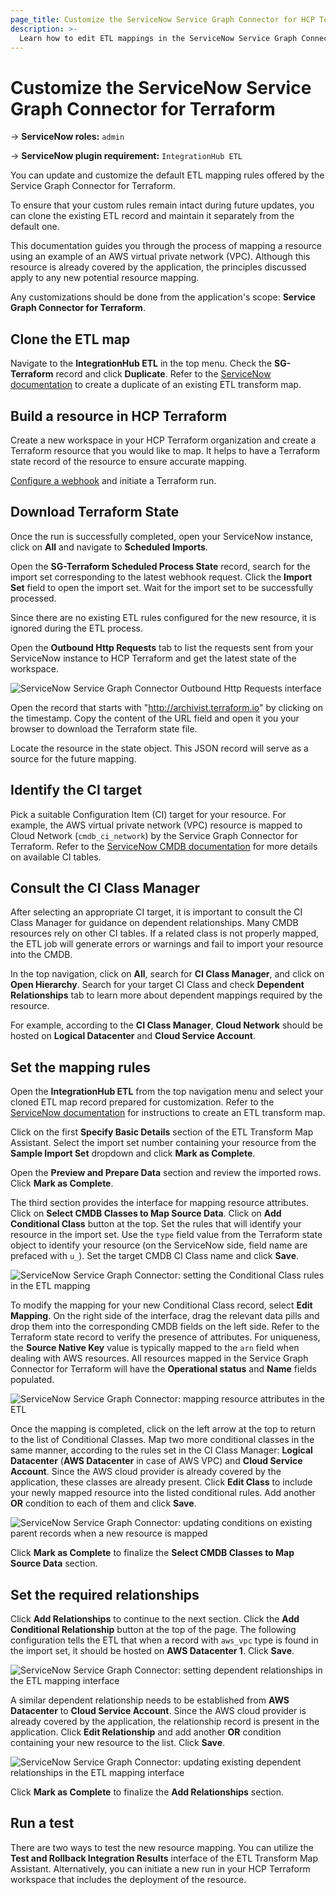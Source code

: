 ```yaml
---
page_title: Customize the ServiceNow Service Graph Connector for HCP Terraform
description: >-
  Learn how to edit ETL mappings in the ServiceNow Service Graph Connector for HCP Terraform integration.
---
```


# Customize the ServiceNow Service Graph Connector for Terraform

-> **ServiceNow roles:** `admin`

-> **ServiceNow plugin requirement:** `IntegrationHub ETL`

You can update and customize the default ETL mapping rules offered by the Service Graph Connector for Terraform. 

To ensure that your custom rules remain intact during future updates, you can clone the existing ETL record and maintain it separately from the default one.

This documentation guides you through the process of mapping a resource using an example of an AWS virtual private network (VPC). Although this resource is already covered by the application, the principles discussed apply to any new potential resource mapping.

Any customizations should be done from the application's scope: **Service Graph Connector for Terraform**.

## Clone the ETL map

Navigate to the **IntegrationHub ETL** in the top menu. Check the **SG-Terraform** record and click **Duplicate**. Refer to the [ServiceNow documentation](https://www.servicenow.com/docs/csh?topicname=duplicate-cmdb-transform-map.html&version=latest) to create a duplicate of an existing ETL transform map.

## Build a resource in HCP Terraform

Create a new workspace in your HCP Terraform organization and create a Terraform resource that you would like to map. It helps to have a Terraform state record of the resource to ensure accurate mapping. 

[Configure a webhook](/terraform/cloud-docs/integrations/service-now/service-graph/service-graph-setup#configure-terraform-webhook) and initiate a Terraform run.

## Download Terraform State

Once the run is successfully completed, open your ServiceNow instance, click on **All** and navigate to **Scheduled Imports**. 

Open the **SG-Terraform Scheduled Process State** record, search for the import set corresponding to the latest webhook request. Click the **Import Set** field to open the import set. Wait for the import set to be successfully processed. 

Since there are no existing ETL rules configured for the new resource, it is ignored during the ETL process.

Open the **Outbound Http Requests** tab to list the requests sent from your ServiceNow instance to HCP Terraform and get the latest state of the workspace. 

![ServiceNow Service Graph Connector Outbound Http Requests interface](/img/docs/service-now-service-graph-state-object-url.png)

Open the record that starts with "http://archivist.terraform.io" by clicking on the timestamp. Copy the content of the URL field and open it you your browser to download the Terraform state file.

Locate the resource in the state object. This JSON record will serve as a source for the future mapping.

## Identify the CI target

Pick a suitable Configuration Item (CI) target for your resource. For example, the AWS virtual private network (VPC) resource is mapped to Cloud Network (`cmdb_ci_network`) by the Service Graph Connector for Terraform. Refer to the [ServiceNow CMDB documentation](https://www.servicenow.com/docs/csh?topicname=cmdb-tables-details.html&version=latest) for more details on available CI tables.

## Consult the CI Class Manager

After selecting an appropriate CI target, it is important to consult the CI Class Manager for guidance on dependent relationships. Many CMDB resources rely on other CI tables. If a related class is not properly mapped, the ETL job will generate errors or warnings and fail to import your resource into the CMDB.

In the top navigation, click on **All**, search for **CI Class Manager**, and click on **Open Hierarchy**. Search for your target CI Class and check **Dependent Relationships** tab to learn more about dependent mappings required by the resource.

For example, according to the **CI Class Manager**, **Cloud Network** should be hosted on **Logical Datacenter** and **Cloud Service Account**.

## Set the mapping rules

Open the **IntegrationHub ETL** from the top navigation menu and select your cloned ETL map record prepared for customization. Refer to the [ServiceNow documentation](https://docs.servicenow.com/en-US/bundle/utah-servicenow-platform/page/product/configuration-management/concept/create-etl-transform-map.html) for instructions to create an ETL transform map.

Click on the first **Specify Basic Details** section of the ETL Transform Map Assistant. Select the import set number containing your resource from the **Sample Import Set** dropdown and click **Mark as Complete**.

Open the **Preview and Prepare Data** section and review the imported rows. Click **Mark as Complete**.

The third section provides the interface for mapping resource attributes. Click on **Select CMDB Classes to Map Source Data**. Click on **Add Conditional Class** button at the top. Set the rules that will identify your resource in the import set. Use the `type` field value from the Terraform state object to identify your resource (on the ServiceNow side, field name are prefaced with `u_`). Set the target CMDB CI Class name and click **Save**.

![ServiceNow Service Graph Connector: setting the Conditional Class rules in the ETL mapping](/img/docs/service-now-service-graph-conditional-class-mapping.png)

To modify the mapping for your new Conditional Class record, select **Edit Mapping**. On the right side of the interface, drag the relevant data pills and drop them into the corresponding CMDB fields on the left side. Refer to the Terraform state record to verify the presence of attributes. For uniqueness, the **Source Native Key** value is typically mapped to the `arn` field when dealing with AWS resources. All resources mapped in the Service Graph Connector for Terraform will have the **Operational status** and **Name** fields populated.

![ServiceNow Service Graph Connector: mapping resource attributes in the ETL](/img/docs/service-now-service-graph-etl-attribute-mapping.png)

Once the mapping is completed, click on the left arrow at the top to return to the list of Conditional Classes. Map two more conditional classes in the same manner, according to the rules set in the CI Class Manager: **Logical Datacenter** (**AWS Datacenter** in case of AWS VPC) and **Cloud Service Account**. Since the AWS cloud provider is already covered by the application, these classes are already present. Click **Edit Class**  to include your newly mapped resource into the listed conditional rules. Add another **OR** condition to each of them and click **Save**. 

![ServiceNow Service Graph Connector: updating conditions on existing parent records when a new resource is mapped](/img/docs/service-now-service-graph-etl-condition-update.png)

Click **Mark as Complete** to finalize the **Select CMDB Classes to Map Source Data** section. 

## Set the required relationships

Click **Add Relationships** to continue to the next section. Click the **Add Conditional Relationship** button at the top of the page. The following configuration tells the ETL that when a record with `aws_vpc` type is found in the import set, it should be hosted on **AWS Datacenter 1**. Click **Save**.

![ServiceNow Service Graph Connector: setting dependent relationships in the ETL mapping interface](/img/docs/service-now-service-graph-etl-setting-relationship.png)

A similar dependent relationship needs to be established from **AWS Datacenter** to **Cloud Service Account**. Since the AWS cloud provider is already covered by the application, the relationship record is present in the application. Click **Edit Relationship** and add another **OR** condition containing your new resource to the list. Click **Save**.

![ServiceNow Service Graph Connector: updating existing dependent relationships in the ETL mapping interface](/img/docs/service-now-service-graph-etl-editing-relationship.png)

Click **Mark as Complete** to finalize the **Add Relationships** section. 

## Run a test

There are two ways to test the new resource mapping. You can utilize the **Test and Rollback Integration Results** interface of the ETL Transform Map Assistant. Alternatively, you can initiate a new run in your HCP Terraform workspace that includes the deployment of the resource.